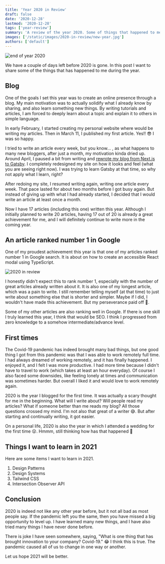 ```yaml
---
title: 'Year 2020 in Review'
draft: false
date: '2020-12-28'
lastmod: '2020-12-28'
tags: ['year-review']
summary: 'A review of the year 2020. Some of things that happened to me and things I wish to learn in the coming new year.'
images: ['/static/images/2020-in-review/new-year.jpg']
authors: ['default']
---
```


![end of year 2020](/static/images/2020-in-review/new-year.jpg)

<ImageAttribution
  text="Photo by Ian Schneider on Unsplash"
  url="https://unsplash.com/@goian?utm_source=unsplash&utm_medium=referral&utm_content=creditCopyText"
/>

We have a couple of days left before 2020 is gone. In this post I want to share some of the things that has happened to me during the year.

## Blog

One of the goals I set this year was to create an online presence through a blog. My main motivation was to actually solidify what I already know by sharing, and also learn something new things. By writing tutorials and articles, I am forced to deeply learn about a topic and explain it to others in simple language.

In early February, I started creating my personal website where would be writing my articles. Then in March 11, I published my first article. Yes!! 😎 I was so happy.

I tried to write an article every week, but you know... , as what happens to many new bloggers, after just a month, my motivation kinda dried up. Around April, I paused a bit from writing and [rewrote my blog from Next.js to Gatsby](https://nainacodes.com/blog/moving-my-blog-from-next-to-gatsby). I completely redesigned my site on how it looks and feel (what you are seeing right now). I was trying to learn Gatsby at that time, so why not apply what I learn, right?

After redoing my site, I resumed writing again, writing one article every week. That pace lasted for about two months before I got busy again. But instead of giving up with what I had already started, I decided that I would write an article at least once a month.

Now I have 17 articles (including this one) written this year. Although I initially planned to write 20 articles, having 17 out of 20 is already a great achievement for me, and I will definitely continue to write more in the coming year.

## An article ranked number 1 in Google

One of my proudest achievement this year is that one of my articles ranked number 1 in Google search. It is about on how to create an accessible React modal using TypeScript.

![2020 in review](/static/images/2020-in-review/article-rank-in-google.png)

I honestly didn't expect this to rank number 1, especially with the number of great articles already written about it. It is also one of my longest article, which was a pain to write. I still remember telling myself (at that time) to just write about something else that is shorter and simpler. Maybe if I did, I wouldn't have made this achievement. But my perseverance paid off 🙂.

Some of my other articles are also ranking well in Google. If there is one skill I truly learned this year, I think that would be SEO. I think I progressed from zero knowledge to a somehow intermediate/advance level.

## First times

The Covid-19 pandemic has indeed brought many bad things, but one good thing I got from this pandemic was that I was able to work remotely full time. I had always dreamed of working remotely, and it has finally happened. I enjoyed it, and I felt I was more productive. I had more time because I didn't have to travel to work (which takes at least an hour everyday). Of course I also faced some downsides, like feeling lonely at times and communication was sometimes harder. But overall I liked it and would love to work remotely again.

2020 is the year I blogged for the first time. It was actually a scary thought for me in the beginning. What will I write about? Will people read my articles? What if someone better than me reads my blog? All those questions crossed my mind. I'm not also that great of a writer 😅. But after starting and continually writing, it got easier.

On a personal life, 2020 is also the year in which I attended a wedding for the first time 😲. Hmmm, still thinking how has that happened 🤔

## Things I want to learn in 2021

Here are some items I want to learn in 2021.

1. Design Patterns
2. Design Systems
3. Tailwind CSS
4. Intersection Observer API

## Conclusion

2020 is indeed not like any other year before, but it not all bad as most people say. If the pandemic left you the same, then you have missed a big opportunity to level up. I have learned many new things, and I have also tried many things I have never done before.

There is joke I have seen somewhere, saying, "What is one thing that has brought innovation to your company? Covid-19." 😂 I think this is true. The pandemic caused all of us to change in one way or another.

Let us hope 2021 will be better.
